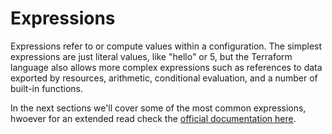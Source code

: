# Expressions

Expressions refer to or compute values within a configuration. The simplest expressions are just literal values, like "hello" or 5, but the Terraform language also allows more complex expressions such as references to data exported by resources, arithmetic, conditional evaluation, and a number of built-in functions. 

In the next sections we'll cover some of the most common expressions, hwoever for an extended read check the [official documentation here](https://developer.hashicorp.com/terraform/language/expressions).